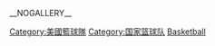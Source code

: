 {{Commons category|United States national basketball team}}
__NOGALLERY__
[[Category:美國籃球隊|Category:美國籃球隊]]
[[Category:国家篮球队|Category:国家篮球队]]
[[Category:美國體育國家隊|Basketball]]